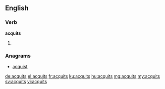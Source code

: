 ==English==

===Verb===
'''acquits'''

# {{third-person singular of|acquit}}

===Anagrams===
* [[acquist#English|acquist]]

[[de:acquits]]
[[el:acquits]]
[[fr:acquits]]
[[ku:acquits]]
[[hu:acquits]]
[[mg:acquits]]
[[my:acquits]]
[[sv:acquits]]
[[vi:acquits]]